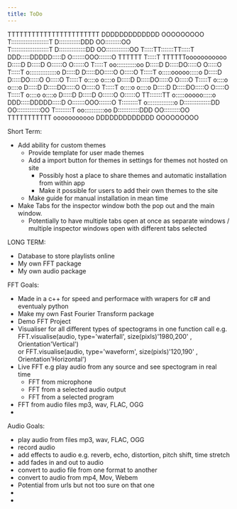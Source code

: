 ```yaml
---
title: ToDo
---                                                                                  
```

                                                                                  
TTTTTTTTTTTTTTTTTTTTTTT                   DDDDDDDDDDDDD             OOOOOOOOO     
T:::::::::::::::::::::T                   D::::::::::::DDD        OO:::::::::OO   
T:::::::::::::::::::::T                   D:::::::::::::::DD    OO:::::::::::::OO 
T:::::TT:::::::TT:::::T                   DDD:::::DDDDD:::::D  O:::::::OOO:::::::O
TTTTTT  T:::::T  TTTTTTooooooooooo          D:::::D    D:::::D O::::::O   O::::::O
        T:::::T      oo:::::::::::oo        D:::::D     D:::::DO:::::O     O:::::O
        T:::::T     o:::::::::::::::o       D:::::D     D:::::DO:::::O     O:::::O
        T:::::T     o:::::ooooo:::::o       D:::::D     D:::::DO:::::O     O:::::O
        T:::::T     o::::o     o::::o       D:::::D     D:::::DO:::::O     O:::::O
        T:::::T     o::::o     o::::o       D:::::D     D:::::DO:::::O     O:::::O
        T:::::T     o::::o     o::::o       D:::::D     D:::::DO:::::O     O:::::O
        T:::::T     o::::o     o::::o       D:::::D    D:::::D O::::::O   O::::::O
      TT:::::::TT   o:::::ooooo:::::o     DDD:::::DDDDD:::::D  O:::::::OOO:::::::O
      T:::::::::T   o:::::::::::::::o     D:::::::::::::::DD    OO:::::::::::::OO 
      T:::::::::T    oo:::::::::::oo      D::::::::::::DDD        OO:::::::::OO   
      TTTTTTTTTTT      ooooooooooo        DDDDDDDDDDDDD             OOOOOOOOO     
                                                                                  
          

Short Term:
- Add ability for custom themes
	- Provide template for user made themes
	- Add a import button for themes in settings for themes not hosted on site
        - Possibly host a place to share themes and automatic installation from within app
		- Make it possible for users to add their own themes to the site
	- Make guide for manual installation in mean time
- Make Tabs for the inspector window both the pop out and the main window.
	- Potentially to have multiple tabs open at once as separate windows / multiple inspector windows open with different tabs selected


                                                                        

LONG TERM:

- Database to store playlists online
- My own FFT package
- My own audio package



FFT Goals:

- Made in a c++ for speed and performace with wrapers for c# and eventualy python
- Make my own Fast Fourier Transform package
- Demo FFT Project
- Visualiser for all different types of spectograms in one function call 
    e.g. FFT.visualise(audio, type='waterfall', size(pixls)'1980,200' , Orientation'Vertical')	
    or   FFT.visualise(audio, type='waveform', size(pixls)'120,190' , Orientation'Horizontal')
- Live FFT e.g play audio from any source and see spectogram in real time
    - FFT from microphone
    - FFT from a selected audio output
    - FFT from a selected program
- FFT from audio files mp3, wav, FLAC, OGG
-


Audio Goals:

- play audio from files mp3, wav, FLAC, OGG
- record audio
- add effects to audio e.g. reverb, echo, distortion, pitch shift, time stretch
- add fades in and out to audio
- convert to audio file from one format to another
- convert to audio from mp4, Mov, Webem 
- Potential from urls but not too sure on that one
-
- 